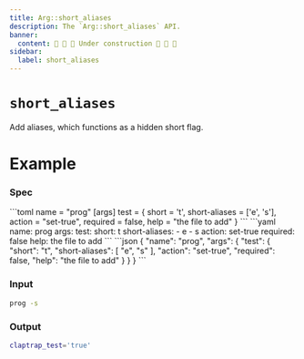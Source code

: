 ```yaml
---
title: Arg::short_aliases
description: The `Arg::short_aliases` API.
banner:
  content: 🚧 🚧 🚧 Under construction 🚧 🚧 🚧
sidebar:
  label: short_aliases
---
```



# `short_aliases` <LinkButton href="https://docs.rs/clap/latest/clap/struct.Arg.html#method.short_aliases" icon="open-book" variant="minimal"></LinkButton>

<Badge text="since 0.1.0" size="small" />

Add aliases, which functions as a hidden short flag.

# Example

### Spec

<Tabs syncKey="format">
  <TabItem label="TOML">
```toml
name = "prog"
[args]
test = { short = 't', short-aliases = ['e', 's'], action = "set-true", required = false, help = "the file to add" }
```
  </TabItem>
  <TabItem label="YAML">
```yaml
name: prog
args:
  test:
    short: t
    short-aliases:
    - e
    - s
    action: set-true
    required: false
    help: the file to add
```
  </TabItem>
  <TabItem label="JSON">
```json
{
  "name": "prog",
  "args": {
    "test": {
      "short": "t",
      "short-aliases": [
        "e",
        "s"
      ],
      "action": "set-true",
      "required": false,
      "help": "the file to add"
    }
  }
}
```
  </TabItem>
</Tabs>

### Input

```bash
prog -s
```

### Output

```bash
claptrap_test='true'
```
